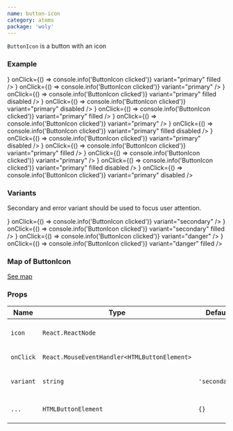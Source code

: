 ```yaml
---
name: button-icon
category: atoms
package: 'woly'
---
```



`ButtonIcon` is a button with an icon

### Example

<Playground>
  <block.N>
    <ButtonIcon
      icon={<IconSearch />}
      onClick={() => console.info('ButtonIcon clicked')}
      variant="primary"
      filled
    />
  </block.N>
  <block.N>
    <ButtonIcon
      icon={<IconEyeOpened />}
      onClick={() => console.info('ButtonIcon clicked')}
      variant="primary"
    />
  </block.N>
  <block.N>
    <ButtonIcon
      icon={<IconSearch />}
      onClick={() => console.info('ButtonIcon clicked')}
      variant="primary"
      filled
      disabled
    />
  </block.N>
  <block.N>
    <ButtonIcon
      icon={<IconEyeOpened />}
      onClick={() => console.info('ButtonIcon clicked')}
      variant="primary"
      disabled
    />
  </block.N>
  <block.XS>
    <ButtonIcon
      icon={<IconSearch />}
      onClick={() => console.info('ButtonIcon clicked')}
      variant="primary"
      filled
    />
  </block.XS>
  <block.XS>
    <ButtonIcon
      icon={<IconEyeOpened />}
      onClick={() => console.info('ButtonIcon clicked')}
      variant="primary"
    />
  </block.XS>
  <block.XS>
    <ButtonIcon
      icon={<IconSearch />}
      onClick={() => console.info('ButtonIcon clicked')}
      variant="primary"
      filled
      disabled
    />
  </block.XS>
  <block.XS>
    <ButtonIcon
      icon={<IconEyeOpened />}
      onClick={() => console.info('ButtonIcon clicked')}
      variant="primary"
      disabled
    />
  </block.XS>
  <block.S>
    <ButtonIcon
      icon={<IconSearch />}
      onClick={() => console.info('ButtonIcon clicked')}
      variant="primary"
      filled
    />
  </block.S>
  <block.S>
    <ButtonIcon
      icon={<IconEyeOpened />}
      onClick={() => console.info('ButtonIcon clicked')}
      variant="primary"
    />
  </block.S>
  <block.S>
    <ButtonIcon
      icon={<IconSearch />}
      onClick={() => console.info('ButtonIcon clicked')}
      variant="primary"
      filled
      disabled
    />
  </block.S>
  <block.S>
    <ButtonIcon
      icon={<IconEyeOpened />}
      onClick={() => console.info('ButtonIcon clicked')}
      variant="primary"
      disabled
    />
  </block.S>
</Playground>

### Variants

Secondary and error variant should be used to focus user attention.

<Playground>
  <ButtonIcon
    icon={<IconSearch />}
    onClick={() => console.info('ButtonIcon clicked')}
    variant="secondary"
  />
  <ButtonIcon
    icon={<IconSearch />}
    onClick={() => console.info('ButtonIcon clicked')}
    variant="secondary"
    filled
  />
  <ButtonIcon
    icon={<IconSearch />}
    onClick={() => console.info('ButtonIcon clicked')}
    variant="danger"
  />
  <ButtonIcon
    icon={<IconSearch />}
    onClick={() => console.info('ButtonIcon clicked')}
    variant="danger"
    filled
  />
</Playground>

### Map of ButtonIcon

<a href="/package/woly/component/button-icon-map">See map</a>

### Props

| Name      | Type                                         | Default       | Description                                        |
| --------- | -------------------------------------------- | ------------- | -------------------------------------------------- |
| `icon`    | `React.ReactNode`                            |               | Set the icon component inside the button           |
| `onClick` | `React.MouseEventHandler<HTMLButtonElement>` |               | Callback when button clicked                       |
| `variant` | `string`                                     | `'secondary'` | Variant prop to style ButtonIcon component         |
| `...`     | `HTMLButtonElement`                          | `{}`          | Other props are inherited from `HTMLButtonElement` |
